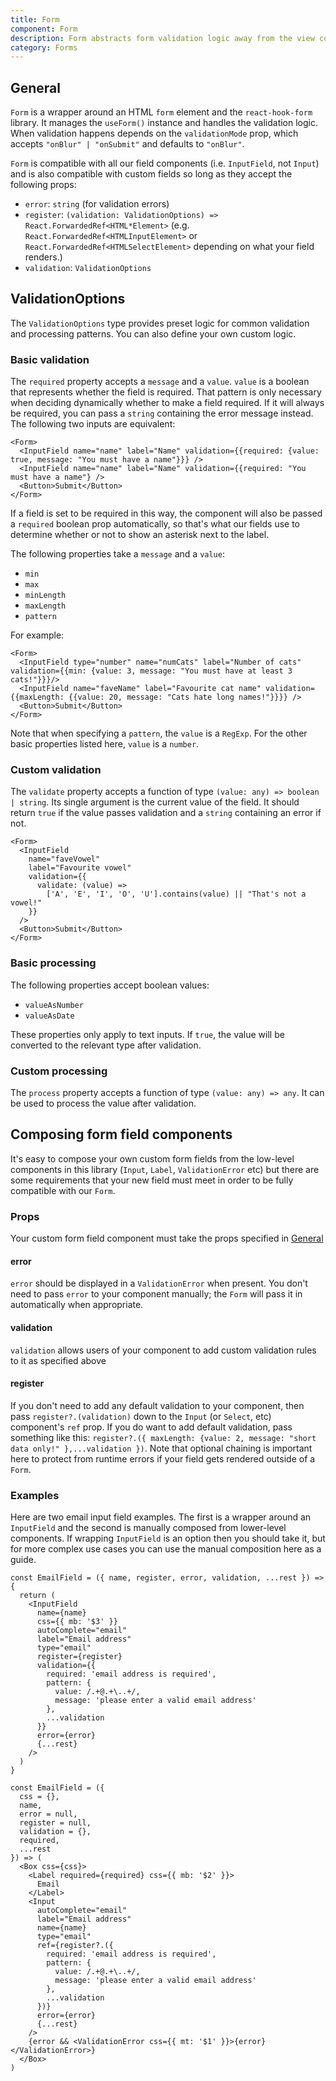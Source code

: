 ```yaml
---
title: Form
component: Form
description: Form abstracts form validation logic away from the view code
category: Forms
---
```


## General

`Form` is a wrapper around an HTML `form` element and the `react-hook-form` library. It manages the `useForm()` instance and handles the validation logic. When validation happens depends on the `validationMode` prop, which accepts `"onBlur" | "onSubmit"` and defaults to `"onBlur"`.

`Form` is compatible with all our field components (i.e. `InputField`, not `Input`) and is also compatible with custom fields so long as they accept the following props:

- `error`: `string` (for validation errors)
- `register`: `(validation: ValidationOptions) => React.ForwardedRef<HTML*Element>` (e.g. `React.ForwardedRef<HTMLInputElement>` or `React.ForwardedRef<HTMLSelectElement>` depending on what your field renders.)
- `validation`: `ValidationOptions`

## ValidationOptions

The `ValidationOptions` type provides preset logic for common validation and processing patterns. You can also define your own custom logic.

### Basic validation

The `required` property accepts a `message` and a `value`. `value` is a boolean that represents whether the field is required. That pattern is only necessary when
deciding dynamically whether to make a field required. If it will always be required, you can pass a `string` containing the error message instead. The following two inputs are equivalent:

```tsx center
<Form>
  <InputField name="name" label="Name" validation={{required: {value: true, message: "You must have a name"}}} />
  <InputField name="name" label="Name" validation={{required: "You must have a name"} />
  <Button>Submit</Button>
</Form>
```

If a field is set to be required in this way, the component will also be passed a `required` boolean prop automatically, so that's what our fields use to determine whether or not
to show an asterisk next to the label.

The following properties take a `message` and a `value`:

- `min`
- `max`
- `minLength`
- `maxLength`
- `pattern`

For example:

```tsx center
<Form>
  <InputField type="number" name="numCats" label="Number of cats" validation={{min: {value: 3, message: "You must have at least 3 cats!"}}}/>
  <InputField name="faveName" label="Favourite cat name" validation={{maxLength: {{value: 20, message: "Cats hate long names!"}}}} />
  <Button>Submit</Button>
</Form>
```

Note that when specifying a `pattern`, the `value` is a `RegExp`. For the other basic properties listed here, `value` is a `number`.

### Custom validation

The `validate` property accepts a function of type `(value: any) => boolean | string`. Its single argument is the current value of the field. It should return `true` if the value passes validation and a `string` containing an error if not.

```tsx center
<Form>
  <InputField
    name="faveVowel"
    label="Favourite vowel"
    validation={{
      validate: (value) =>
        ['A', 'E', 'I', 'O', 'U'].contains(value) || "That's not a vowel!"
    }}
  />
  <Button>Submit</Button>
</Form>
```

### Basic processing

The following properties accept boolean values:

- `valueAsNumber`
- `valueAsDate`

These properties only apply to text inputs. If `true`, the value will be converted to the relevant type after validation.

### Custom processing

The `process` property accepts a function of type `(value: any) => any`. It can be used to process the value after validation.

## Composing form field components

It's easy to compose your own custom form fields from the low-level components in this library (`Input`, `Label`, `ValidationError` etc) but there are some requirements that your new
field must meet in order to be fully compatible with our `Form`.

### Props

Your custom form field component must take the props specified in [General](#General)

#### error

`error` should be displayed in a `ValidationError` when present. You don't need to pass `error` to your component manually; the `Form` will pass it in automatically when appropriate.

#### validation

`validation` allows users of your component to add custom validation rules to it as specified above

#### register

If you don't need to add any default validation to your component, then pass `register?.(validation)` down to the `Input` (or `Select`, etc) component's `ref` prop.
If you do want to add default validation, pass something like this: `register?.({ maxLength: {value: 2, message: "short data only!" },...validation })`. Note that optional chaining is
important here to protect from runtime errors if your field gets rendered outside of a `Form`.

### Examples

Here are two email input field examples. The first is a wrapper around an `InputField` and the second is manually composed from lower-level components. If wrapping `InputField` is an option then you should take it,
but for more complex use cases you can use the manual composition here as a guide.

```tsx
const EmailField = ({ name, register, error, validation, ...rest }) => {
  return (
    <InputField
      name={name}
      css={{ mb: '$3' }}
      autoComplete="email"
      label="Email address"
      type="email"
      register={register}
      validation={{
        required: 'email address is required',
        pattern: {
          value: /.+@.+\..+/,
          message: 'please enter a valid email address'
        },
        ...validation
      }}
      error={error}
      {...rest}
    />
  )
}
```

```tsx
const EmailField = ({
  css = {},
  name,
  error = null,
  register = null,
  validation = {},
  required,
  ...rest
}) => (
  <Box css={css}>
    <Label required={required} css={{ mb: '$2' }}>
      Email
    </Label>
    <Input
      autoComplete="email"
      label="Email address"
      name={name}
      type="email"
      ref={register?.({
        required: 'email address is required',
        pattern: {
          value: /.+@.+\..+/,
          message: 'please enter a valid email address'
        },
        ...validation
      })}
      error={error}
      {...rest}
    />
    {error && <ValidationError css={{ mt: '$1' }}>{error}</ValidationError>}
  </Box>
)
```
